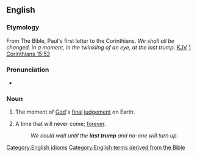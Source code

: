 ==English==

===Etymology===
From The Bible, Paul's first letter to the Corinthians. ''We shall all be changed, in a moment, in the twinkling of an eye, at the last trump''. [[KJV]] [http://en.wikisource.org/wiki/Bible_%28World_English%29/1_Corinthians#Chapter_15 1 Corinthians 15:52]

===Pronunciation===
* {{audio|en|En-au-last trump.ogg|Audio (AU)}}

===Noun===
{{en-noun}}

# The moment of [[God]]'s [[final]] [[judgement]] on Earth.
# {{lb|en|by extension}} A time that will never come; [[forever]].
#: ''We could wait until the '''last trump''' and no-one will turn up.''

[[Category:English idioms]]
[[Category:English terms derived from the Bible]]